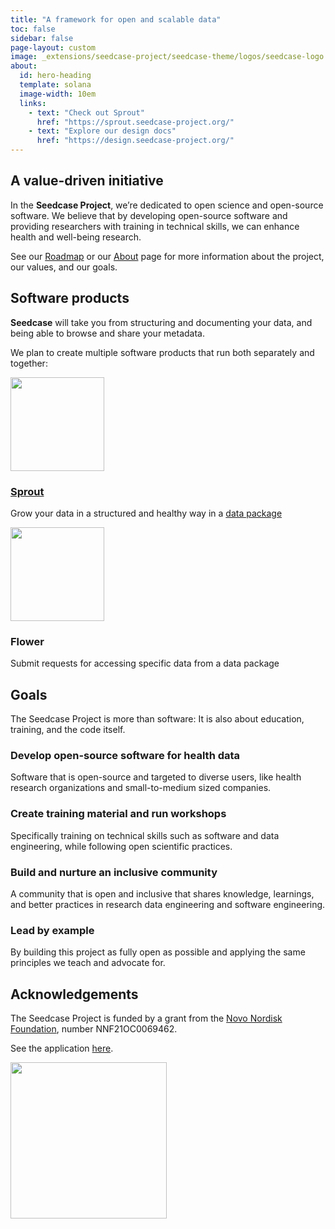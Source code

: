 ```yaml
---
title: "A framework for open and scalable data"
toc: false
sidebar: false
page-layout: custom
image: _extensions/seedcase-project/seedcase-theme/logos/seedcase-logo.svg
about:
  id: hero-heading
  template: solana
  image-width: 10em
  links:
    - text: "Check out Sprout"
      href: "https://sprout.seedcase-project.org/"
    - text: "Explore our design docs"
      href: "https://design.seedcase-project.org/"
---
```


:::: landing-page-block
::: {#hero-heading}
:::
::::

::::: hero-banner
:::: landing-page-block
::: hero-text
## A value-driven initiative

In the **Seedcase Project**, we're dedicated to open science and
open-source software. We believe that by developing open-source software
and providing researchers with training in technical skills, we can
enhance health and well-being research.

See our [Roadmap](/roadmap/index.qmd) or our
[About](about/index.qmd) page for more information about the project,
our values, and our goals.
:::
::::
:::::

:::::::: landing-page-block
## Software products

**Seedcase** will take you from structuring and documenting your data,
and being able to browse and share your metadata.

We plan to create multiple software products that run both separately and
together:

::::::: grid
::: {.g-col-6 .text-center}
![](_extensions/seedcase-project/seedcase-theme/logos/sprout-logo.svg){fig-alt="Sprout logo"
position="center" width="150px"}

### [Sprout](https://sprout.seedcase-project.org/)

Grow your data in a structured and healthy way in a [data
package](https://decisions.seedcase-project.org/why-frictionless-data/)
:::

::: {.g-col-6 .text-center}
![](_extensions/seedcase-project/seedcase-theme/logos/flower-logo.svg){fig-alt="Flower logo"
position="center" width="150px"}

### Flower

Submit requests for accessing specific data from a data package
:::

:::::::
::::::::

::::::::: hero-banner
:::::::: landing-page-block
::::::: hero-text
## Goals

The Seedcase Project is more than software: It is also about education,
training, and the code itself.

### Develop open-source software for health data

Software that is open-source and targeted to diverse users, like health
research organizations and small-to-medium sized companies.

### Create training material and run workshops

Specifically training on technical skills such as software and data
engineering, while following open scientific practices.

### Build and nurture an inclusive community

A community that is open and inclusive that shares knowledge, learnings,
and better practices in research data engineering and software
engineering.

### Lead by example

By building this project as fully open as possible and applying the same
principles we teach and advocate for.
:::::::
::::::::
:::::::::

:::::: landing-page-block
## Acknowledgements {#acknowledgements}

::::: {layout="[70, 30]"}
::: {#acknowledgements-left}
The Seedcase Project is funded by a grant from the [Novo Nordisk
Foundation](https://novonordiskfonden.dk/en/), number NNF21OC0069462.

See the application
[here](https://seedcase-project.org/about/history/nnf-application).
:::

::: {#acknowledgements-right}
![](_extensions/seedcase-project/seedcase-theme/logos/nnf-logo.png){fig-alt="The Novo Nordisk Foundation logo"
width="250px" fig-align="right"}
:::
:::::
::::::
